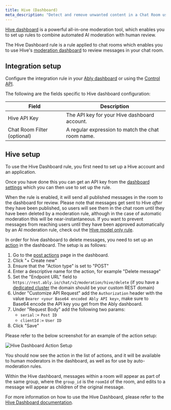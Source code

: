```yaml
---
title: Hive (Dashboard)
meta_description: "Detect and remove unwanted content in a Chat Room using Hive AI, providing human moderators a place to review and act on content."
---
```


[Hive dashboard](https://hivemoderation.com/dashboard) is a powerful all-in-one moderation tool, which enables you to set up rules to combine automated AI moderation with human review.

The Hive Dashboard rule is a rule applied to chat rooms which enables you to use Hive's [moderation dashboard](https://docs.thehive.ai/docs/what-is-the-moderation-dashboard) to review messages in your chat room.

## Integration setup <a id="setup"/>

Configure the integration rule in your [Ably dashboard](https://ably.com/accounts/any/apps/any/integrations) or using the [Control API](/docs/account/control-api).

The following are the fields specific to Hive dashboard configuration:

| Field | Description |
| ----- | ----------- |
| Hive API Key | The API key for your Hive dashboard account. |
| Chat Room Filter (optional) | A regular expression to match the chat room name. |

## Hive setup <a id="hive_setup"/>

To use the Hive Dashboard rule, you first need to set up a Hive account and an application.

Once you have done this you can get an API key from the [dashboard settings](https://dashboard.thehive.ai/app/_/settings/api_keys) which you can then use to set up the rule.

When the rule is enabled, it will send all published messages in the room to the dashboard for review.
Please note that messages get sent to Hive _after_ they have been published, so users will see them in the chat room until they have been deleted by a moderation rule, although in the case of automatic moderation this will be near-instantaneous.
If you want to prevent messages from reaching users until they have been approved automatically by an AI moderation rule, check out the [Hive model only rule](/docs/chat/rooms/moderation/hive-model-only).

In order for hive dashboard to delete messages, you need to set up an [action](https://docs.thehive.ai/docs/actions) in the dashboard.
The setup is as follows:

1. Go to the [post actions](https://dashboard.thehive.ai/app/_/actions/post) page in the dashboard.
2. Click "+ Create new"
3. Ensure that the "Action type" is set to "POST"
4. Enter a descriptive name for the action, for example "Delete message"
5. Set the "Endpoint URL" field to `https://rest.ably.io/chat/v2/moderation/hive/delete` (if you have a [dedicated cluster](https://ably.com/docs/platform-customization#setting-up-a-custom-environment) the domain should be your custom REST domain)
6. Under "Customize API Request" add the `Authorization` header with the value `Bearer <your Base64 encoded Ably API key>`, make sure to Base64 encode the API key you get from the Ably dashboard.
7. Under "Request Body" add the following two params:
   * `serial` := `Post ID`
   * `clientId` := `User ID`
8. Click "Save"

Please refer to the below screenshot for an example of the action setup:

![Hive Dashboard Action Setup](../../../../../images/content/screenshots/hive-dashboard-rule/hive-dashboard-action-setup.png)

You should now see the action in the list of actions, and it will be available to human moderators in the dashboard, as well as for use by auto-moderation rules.

Within the Hive dashboard, messages within a room will appear as part of the same group, where the `group_id` is the `roomId` of the room, and edits to a message will appear as children of the original message.

For more information on how to use the Hive Dashboard, please refer to the [Hive Dashboard documentation](https://docs.thehive.ai/docs/what-is-the-moderation-dashboard).
